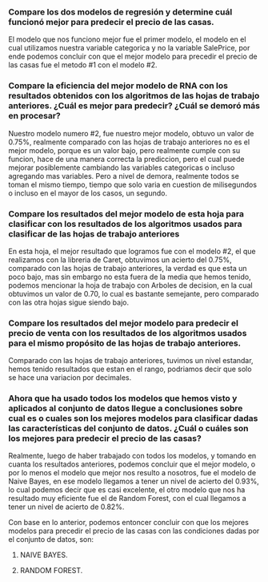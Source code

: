 




































### Compare los dos modelos de regresión y determine cuál funcionó mejor para predecir el precio de las casas. 

El modelo que nos funciono mejor fue el primer modelo, el modelo en el cual utilizamos nuestra variable categorica y no la variable SalePrice, por ende podemos concluir con que el mejor modelo para precedir el precio de las casas fue el metodo #1 con el modelo #2. 

### Compare  la  eficiencia  del  mejor  modelo  de  RNA  con  los  resultados  obtenidos  con  los algoritmos  de  las  hojas de  trabajo  anteriores.  ¿Cuál  es  mejor  para  predecir?  ¿Cuál  se demoró más en procesar? 

Nuestro modelo numero #2, fue nuestro mejor modelo, obtuvo un valor de 0.75%, realmente comparado con las hojas de trabajo anteriores no es el mejor modelo, porque es un valor bajo, pero realmente cumple con su funcion, hace de una manera correcta la prediccion, pero el cual puede mejorar posiblemente cambiando las variables categoricas o incluso agregando mas variables. Pero a nivel de demora, realmente todos se toman el mismo tiempo, tiempo que solo varia en cuestion de milisegundos o incluso en el mayor de los casos, un segundo.


### Compare los resultados del mejor modelo de esta hoja para clasificar con los resultados de los algoritmos usados para clasificar de las hojas de trabajo anteriores 


En esta hoja, el mejor resultado que logramos fue con el modelo #2, el que realizamos con la libreria de Caret, obtuvimos un acierto del 0.75%, comparado con las hojas de trabajo anteriores, la verdad es que esta un poco bajo, mas sin embargo no esta fuera de la media que hemos tenido, podemos mencionar la hoja de trabajo con Arboles de decision, en la cual obtuvimos un valor de 0.70, lo cual es bastante semejante, pero comparado con las otra hojas sigue siendo bajo. 

### Compare  los  resultados  del  mejor  modelo  para  predecir  el  precio  de  venta  con  los resultados  de  los  algoritmos  usados  para  el  mismo  propósito  de  las  hojas  de  trabajo anteriores. 


Comparado con las hojas de trabajo anteriores, tuvimos un nivel estandar, hemos tenido resultados que estan en el rango, podriamos decir que solo se hace una variacion por decimales. 

### Ahora que ha usado todos los modelos que hemos visto y aplicados al conjunto de datos llegue a conclusiones sobre cual es o cuales son los mejores modelos para clasificar dadas las  características  del  conjunto  de  datos.  ¿Cuál  o  cuáles  son  los mejores  para  predecir  el precio de las casas? 

Realmente, luego de haber trabajado con todos los modelos, y tomando en cuanta los resultados anteriores, podemos concluir que el mejor modelo, o por lo menos el modelo que mejor nos resulto a nosotros, fue el modelo de Naive Bayes, en ese modelo llegamos a tener un nivel de acierto del 0.93%, lo cual podemos decir que es casi excelente, el otro modelo que nos ha resultado muy eficiente fue el de Random Forest, con el cual llegamos a tener un nivel de acierto de 0.82%. 

Con base en lo anterior, podemos entoncer concluir con que los mejores modelos para precedir el precio de las casas con las condiciones dadas por el conjunto de datos, son: 

1. NAIVE BAYES.

2. RANDOM FOREST.

